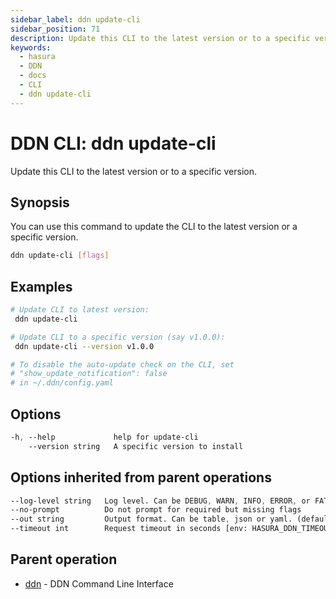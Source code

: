 ```yaml
---
sidebar_label: ddn update-cli
sidebar_position: 71
description: Update this CLI to the latest version or to a specific version using the DDN CLI
keywords:
  - hasura
  - DDN
  - docs
  - CLI
  - ddn update-cli
---
```


# DDN CLI: ddn update-cli

Update this CLI to the latest version or to a specific version.

## Synopsis

You can use this command to update the CLI to the latest version or a specific version.

```bash
ddn update-cli [flags]
```

## Examples

```bash
# Update CLI to latest version:
 ddn update-cli

# Update CLI to a specific version (say v1.0.0):
 ddn update-cli --version v1.0.0

# To disable the auto-update check on the CLI, set
# "show_update_notification": false
# in ~/.ddn/config.yaml
```

## Options

```sass
-h, --help             help for update-cli
    --version string   A specific version to install
```

## Options inherited from parent operations

```sass
--log-level string   Log level. Can be DEBUG, WARN, INFO, ERROR, or FATAL. (default "INFO")
--no-prompt          Do not prompt for required but missing flags
--out string         Output format. Can be table, json or yaml. (default "table")
--timeout int        Request timeout in seconds [env: HASURA_DDN_TIMEOUT] (default 100)
```

## Parent operation

- [ddn](/cli/commands/ddn) - DDN Command Line Interface

